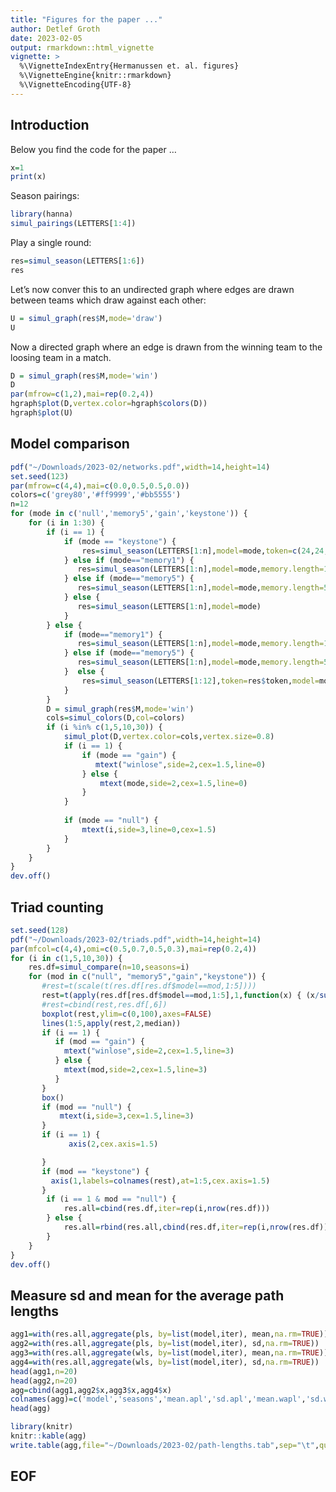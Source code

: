 ```yaml
---
title: "Figures for the paper ..."
author: Detlef Groth
date: 2023-02-05
output: rmarkdown::html_vignette
vignette: >
  %\VignetteIndexEntry{Hermanussen et. al. figures}
  %\VignetteEngine{knitr::rmarkdown}
  %\VignetteEncoding{UTF-8}
---
```


## Introduction

Below you find the code for the paper ...

```r
x=1
print(x)
```

Season pairings:

```r
library(hanna)
simul_pairings(LETTERS[1:4])
```

Play a single round:

```r
res=simul_season(LETTERS[1:6])
res
```

Let's now conver this to an undirected graph where edges are drawn between
teams which draw against each other:

```r
U = simul_graph(res$M,mode='draw')
U
```

Now a directed graph where an edge is drawn from the winning team to the loosing team in a match.

```r
D = simul_graph(res$M,mode='win')
D
par(mfrow=c(1,2),mai=rep(0.2,4))
hgraph$plot(D,vertex.color=hgraph$colors(D))
hgraph$plot(U)
```

## Model comparison

```r
pdf("~/Downloads/2023-02/networks.pdf",width=14,height=14)
set.seed(123)
par(mfrow=c(4,4),mai=c(0.0,0.5,0.5,0.0))
colors=c('grey80','#ff9999','#bb5555')
n=12
for (mode in c('null','memory5','gain','keystone')) {
    for (i in 1:30) {
        if (i == 1) {
            if (mode == "keystone") {
                res=simul_season(LETTERS[1:n],model=mode,token=c(24,24,rep(12,n-2)))
            } else if (mode=="memory1") {
               res=simul_season(LETTERS[1:n],model=mode,memory.length=1)
            } else if (mode=="memory5") {
               res=simul_season(LETTERS[1:n],model=mode,memory.length=5)
            } else {
               res=simul_season(LETTERS[1:n],model=mode)
            }
        } else {
            if (mode=="memory1") {
               res=simul_season(LETTERS[1:n],model=mode,memory.length=1,memory=res$memory)
            } else if (mode=="memory5") {
               res=simul_season(LETTERS[1:n],model=mode,memory.length=5,memory=res$memory)
            }  else {
                res=simul_season(LETTERS[1:12],token=res$token,model=mode)
            }
        }  
        D = simul_graph(res$M,mode='win') 
        cols=simul_colors(D,col=colors)
        if (i %in% c(1,5,10,30)) {
            simul_plot(D,vertex.color=cols,vertex.size=0.8)
            if (i == 1) {
                if (mode == "gain") {
                   mtext("winlose",side=2,cex=1.5,line=0)
                } else {
                    mtext(mode,side=2,cex=1.5,line=0)
                }   
            }
        
            if (mode == "null") {
                mtext(i,side=3,line=0,cex=1.5)
            }
        }
    }   
}
dev.off()
```

## Triad counting

```r
set.seed(128) 
pdf("~/Downloads/2023-02/triads.pdf",width=14,height=14)
par(mfcol=c(4,4),omi=c(0.5,0.7,0.5,0.3),mai=rep(0.2,4))  
for (i in c(1,5,10,30)) {
    res.df=simul_compare(n=10,seasons=i) 
    for (mod in c("null", "memory5","gain","keystone")) {  
       #rest=t(scale(t(res.df[res.df$model==mod,1:5]))) 
       rest=t(apply(res.df[res.df$model==mod,1:5],1,function(x) { (x/sum(x))*100} ))
       #rest=cbind(rest,res.df[,6])
       boxplot(rest,ylim=c(0,100),axes=FALSE) 
       lines(1:5,apply(rest,2,median)) 
       if (i == 1) {
          if (mod == "gain") {
            mtext("winlose",side=2,cex=1.5,line=3)
          } else {
            mtext(mod,side=2,cex=1.5,line=3)
          }
       }
       box()
       if (mod == "null") {
           mtext(i,side=3,cex=1.5,line=3)
       }
       if (i == 1) {
             axis(2,cex.axis=1.5)

       }
       if (mod == "keystone") {
         axis(1,labels=colnames(rest),at=1:5,cex.axis=1.5)
       }
        if (i == 1 & mod == "null") {
            res.all=cbind(res.df,iter=rep(i,nrow(res.df)))
        } else {
            res.all=rbind(res.all,cbind(res.df,iter=rep(i,nrow(res.df))))
        }
    } 
}
dev.off()
```

## Measure sd and mean for the average path lengths

```r
agg1=with(res.all,aggregate(pls, by=list(model,iter), mean,na.rm=TRUE))
agg2=with(res.all,aggregate(pls, by=list(model,iter), sd,na.rm=TRUE))
agg3=with(res.all,aggregate(wls, by=list(model,iter), mean,na.rm=TRUE))
agg4=with(res.all,aggregate(wls, by=list(model,iter), sd,na.rm=TRUE))
head(agg1,n=20)
head(agg2,n=20)
agg=cbind(agg1,agg2$x,agg3$x,agg4$x)
colnames(agg)=c('model','seasons','mean.apl','sd.apl','mean.wapl','sd.wapl')
head(agg)
```


```r
library(knitr)
knitr::kable(agg)
write.table(agg,file="~/Downloads/2023-02/path-lengths.tab",sep="\t",quote=FALSE)
```
## EOF



